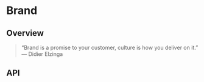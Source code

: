 
<Meta of={BrandStories} />

# Brand

<ResourceLinks
  sourceCode="https://github.com/cultureamp/kaizen-design-system/tree/main/packages/components/src/Brand"
  figma="https://www.figma.com/file/ZRfnoNUXbGZv4eVWLbF4Az/%F0%9F%96%BC%EF%B8%8F-Component-Gallery?type=design&node-id=5-353&mode=design&t=VzrsL0wR4yiimjBa-0"
  designGuidelines="https://cultureamp.atlassian.net/wiki/spaces/DesignSystem/pages/3065021567/Brand"
  className="!mb-8"
/>


<KAIOInstallation exportNames="Brand" />

## Overview

> “Brand is a promise to your customer, culture is how you deliver on it.”
> — Didier Elzinga

<Canvas of={BrandStories.Playground} />
<Controls of={BrandStories.Playground} />

## API

<DocsStory of={BrandStories.Variants} />

